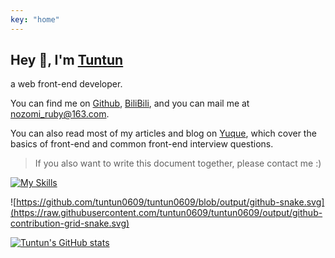 ```yaml
---
key: "home"
---
```


## Hey 👋, I'm [Tuntun](https://tuntun-website.vercel.app/)

a web front-end developer.

You can find me on [Github](https://github.com/tuntun0609), [BiliBili](https://space.bilibili.com/47706697), and you can mail me at [nozomi_ruby@163.com](mailto:nozomi_ruby@163.com).

You can also read most of my articles and blog on [Yuque](https://www.yuque.com/webknowledge), which cover the basics of front-end and common front-end interview questions.

> If you also want to write this document together, please contact me :)

[![My Skills](https://skillicons.dev/icons?i=nodejs,sass,ts,react,nextjs)](https://me.tuntun.site/)

![https://github.com/tuntun0609/tuntun0609/blob/output/github-snake.svg](https://raw.githubusercontent.com/tuntun0609/tuntun0609/output/github-contribution-grid-snake.svg)

<a href="https://github.com/tuntun0609" className="flex justify-center">
  <img alt="Tuntun's GitHub stats" src="https://tun-github-readme-stats.vercel.app/api?username=tuntun0609" />
</a>
